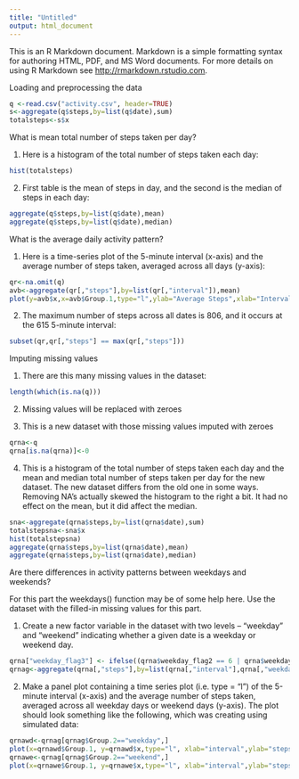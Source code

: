 ```yaml
---
title: "Untitled"
output: html_document
---
```


This is an R Markdown document. Markdown is a simple formatting syntax for authoring HTML, PDF, and MS Word documents. For more details on using R Markdown see <http://rmarkdown.rstudio.com>.


Loading and preprocessing the data

```r
q <-read.csv("activity.csv", header=TRUE)
s<-aggregate(q$steps,by=list(q$date),sum)
totalsteps<-s$x
```


What is mean total number of steps taken per day?

1. Here is a histogram of the total number of steps taken each day:

```r
hist(totalsteps)
```

2. First table is the mean of steps in day, and the second is the median of steps in each day:

```r
aggregate(q$steps,by=list(q$date),mean)
aggregate(q$steps,by=list(q$date),median)
```


What is the average daily activity pattern?

1. Here is a time-series plot of the 5-minute interval (x-axis) and the average number of steps taken, averaged across all days (y-axis):

```r
qr<-na.omit(q)
avb<-aggregate(qr[,"steps"],by=list(qr[,"interval"]),mean)
plot(y=avb$x,x=avb$Group.1,type="l",ylab="Average Steps",xlab="Intervals")
```

2. The maximum number of steps across all dates is 806, and it occurs at the 615 5-minute interval:

```r
subset(qr,qr[,"steps"] == max(qr[,"steps"]))
```


Imputing missing values

1. There are this many missing values in the dataset:

```r
length(which(is.na(q)))
```

2. Missing values will be replaced with zeroes

3. This is a new dataset with those missing values imputed with zeroes

```r
qrna<-q
qrna[is.na(qrna)]<-0
```

4. This is a histogram of the total number of steps taken each day and the mean and median total number of steps taken per day for the new dataset. The new dataset differs from the old one in some ways.  Removing NA's actually skewed the histogram to the right a bit.  It had no effect on the mean, but it did affect the median.

```r
sna<-aggregate(qrna$steps,by=list(qrna$date),sum)
totalstepsna<-sna$x
hist(totalstepsna)
aggregate(qrna$steps,by=list(qrna$date),mean)
aggregate(qrna$steps,by=list(qrna$date),median)
```


Are there differences in activity patterns between weekdays and weekends?

For this part the weekdays() function may be of some help here. Use the dataset with the filled-in missing values for this part.

1. Create a new factor variable in the dataset with two levels – “weekday” and “weekend” indicating whether a given date is a weekday or weekend day.

```r
qrna["weekday_flag3"] <- ifelse((qrna$weekday_flag2 == 6 | qrna$weekday_flag2 == 0),"weekend","weekday")
qrnag<-aggregate(qrna[,"steps"],by=list(qrna[,"interval"],qrna[,"weekday_flag3"]),mean)
```

2. Make a panel plot containing a time series plot (i.e. type = "l") of the 5-minute interval (x-axis) and the average number of steps taken, averaged across all weekday days or weekend days (y-axis). The plot should look something like the following, which was creating using simulated data:

```r
qrnawd<-qrnag[qrnag$Group.2=="weekday",]
plot(x=qrnawd$Group.1, y=qrnawd$x,type="l", xlab="interval",ylab="steps", xlim=c(0,2500),ylim=c(0,300))
qrnawe<-qrnag[qrnag$Group.2=="weekend",]
plot(x=qrnawe$Group.1, y=qrnawe$x,type="l", xlab="interval",ylab="steps", xlim=c(0,2500),ylim=c(0,300))
```
